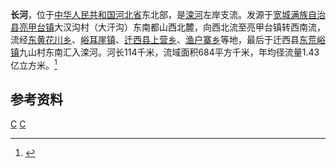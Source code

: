 {{Otheruses|长河|other=同名或類似名的其它條目描述}}
'''长河'''，位于[[中华人民共和国|中华人民共和国]][[河北省|河北省]]东北部，是[[滦河|滦河]]左岸支流。发源于[[宽城满族自治县|宽城满族自治县]][[亮甲台镇|亮甲台镇]]大汉沟村（大汗沟）东南都山西北麓，向西北流至亮甲台镇转西南流，流经[[东黄花川乡|东黄花川乡]]、[[峪耳崖镇|峪耳崖镇]]、[[迁西县|迁西县]][[上营乡_(迁西县)|上营乡]]、[[渔户寨乡|渔户寨乡]]等地，最后于迁西县[[东荒峪镇|东荒峪镇]]九山村东南汇入滦河。河长114千米，流域面积684平方千米，年均径流量1.43亿立方米。<ref name="中国河湖大典">{{cite book zh |author=《[[中国河湖大典|中国河湖大典]]》编纂委员会 |title=《中国河湖大典·海河卷》 |format=M |edition=1 |location=北京 |publisher=中国水利水电出版社 |date=2013年1月 |pages=239页 |id= ISBN 978-7-5170-0563-6}}</ref>
==参考资料==
{{reflist}}
{{China-river-stub}}
[[Category:河北河流|C]]
[[Category:滦河|C]]